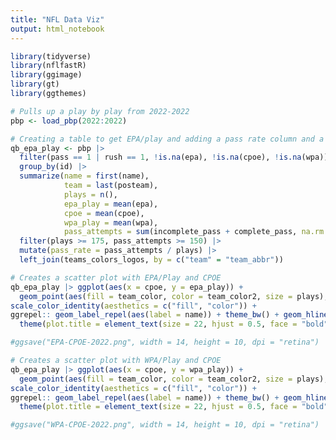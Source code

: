 ```yaml
---
title: "NFL Data Viz"
output: html_notebook
---
```


```r
library(tidyverse)
library(nflfastR)
library(ggimage)
library(gt)
library(ggthemes)
```


```r
# Pulls up a play by play from 2022-2022
pbp <- load_pbp(2022:2022)
```


```r
# Creating a table to get EPA/play and adding a pass rate column and a join teams_colors_logos
qb_epa_play <- pbp |> 
  filter(pass == 1 | rush == 1, !is.na(epa), !is.na(cpoe), !is.na(wpa)) |> 
  group_by(id) |> 
  summarize(name = first(name),
            team = last(posteam),
            plays = n(),
            epa_play = mean(epa),
            cpoe = mean(cpoe),
            wpa_play = mean(wpa),
            pass_attempts = sum(incomplete_pass + complete_pass, na.rm = TRUE)) |>
  filter(plays >= 175, pass_attempts >= 150) |>
  mutate(pass_rate = pass_attempts / plays) |>
  left_join(teams_colors_logos, by = c("team" = "team_abbr"))
```


```r
# Creates a scatter plot with EPA/Play and CPOE
qb_epa_play |> ggplot(aes(x = cpoe, y = epa_play)) +
  geom_point(aes(fill = team_color, color = team_color2, size = plays), shape = 21, alpha = 0.9) + 
scale_color_identity(aesthetics = c("fill", "color")) + 
ggrepel:: geom_label_repel(aes(label = name)) + theme_bw() + geom_hline(yintercept = mean(qb_epa_play$epa_play), linetype = "dashed") + geom_vline(xintercept = mean(qb_epa_play$cpoe), linetype = "dashed") + labs(x = "CPOE", y = "EPA/Play", title = "EPA/Play and CPOE, 2022", subtitle = "Minimum of 175 plays and 150 pass attempts to be included") + scale_x_continuous(breaks = scales::pretty_breaks(n = 8)) + scale_y_continuous(breaks = scales::pretty_breaks(n = 8)) +
  theme(plot.title = element_text(size = 22, hjust = 0.5, face = "bold"), plot.subtitle = element_text(size = 16, hjust = 0.5))

#ggsave("EPA-CPOE-2022.png", width = 14, height = 10, dpi = "retina")
```

```r
# Creates a scatter plot with WPA/Play and CPOE
qb_epa_play |> ggplot(aes(x = cpoe, y = wpa_play)) +
  geom_point(aes(fill = team_color, color = team_color2, size = plays), shape = 21, alpha = 0.9) + 
scale_color_identity(aesthetics = c("fill", "color")) + 
ggrepel:: geom_label_repel(aes(label = name)) + theme_bw() + geom_hline(yintercept = mean(qb_epa_play$wpa_play), linetype = "dashed") + geom_vline(xintercept = mean(qb_epa_play$cpoe), linetype = "dashed") + labs(x = "CPOE", y = "WPA/Play", title = "WPA/Play and CPOE, 2022", subtitle = "Minimum of 175 plays and 150 pass attempts to be included") + scale_x_continuous(breaks = scales::pretty_breaks(n = 8)) + scale_y_continuous(breaks = scales::pretty_breaks(n = 8)) +
  theme(plot.title = element_text(size = 22, hjust = 0.5, face = "bold"), plot.subtitle = element_text(size = 16, hjust = 0.5))

#ggsave("WPA-CPOE-2022.png", width = 14, height = 10, dpi = "retina")
```

